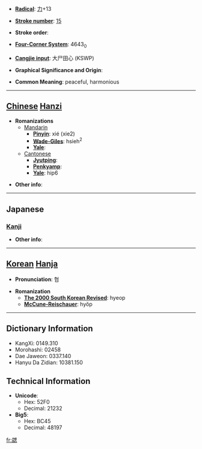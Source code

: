 * '''[[Wiktionary:Chinese radical index| Radical]]''': [[Wiktionary:Chinese radical index 力|力]]+13

* '''[[Wiktionary:Chinese total strokes index|Stroke number]]''': [[Wiktionary:Chinese total strokes index 15|15]]

* '''Stroke order''': 

* '''[[Wiktionary:Chinese four corner index|Four-Corner System]]''': 4643<sub>0</sub>

* '''[[Wiktionary:Chinese Cangjie index|Cangjie input]]''': 大尸田心 (KSWP)

* '''Graphical Significance and Origin''': 

* '''Common Meaning''': peaceful, harmonious

----

== [[Chinese]] [[Hanzi]] ==

* '''Romanizations'''
** [[Mandarin]]
*** '''[[Pinyin]]''': xié (xie2)
*** '''[[Wade-Giles]]''': hsieh<sup>2</sup>
*** '''[[Yale]]''': 
**[[Cantonese]]
***'''[[Jyutping]]''':
***'''[[Penkyamp]]''': 
***'''[[Yale]]''': hip6

* '''Other info''': 

----

==Japanese==
===[[Kanji]]===
{{kanji|on readings=[[きょう]] (kyō), [[ぎょう]] (gyō)
|kun readings=[[かなう]] (kanau), [[あう]] (au)
}}

* '''Other info''':  

----

== [[Korean]] [[Hanja]] ==

* '''Pronunciation''': 협

* '''Romanization'''
** '''[[The 2000 South Korean Revised Romanization|The 2000 South Korean Revised]]''': hyeop
** '''[[McCune-Reischauer]]''': hyŏp

----

== Dictionary Information ==

* KangXi: 0149.310
* Morohashi: 02458
* Dae Jaweon: 0337.140
* Hanyu Da Zidian: 10381.150

== Technical Information ==

* '''Unicode''':
** Hex: 52F0
** Decimal: 21232
* '''Big5''':
** Hex: BC45
** Decimal: 48197

[[fr:勰]]